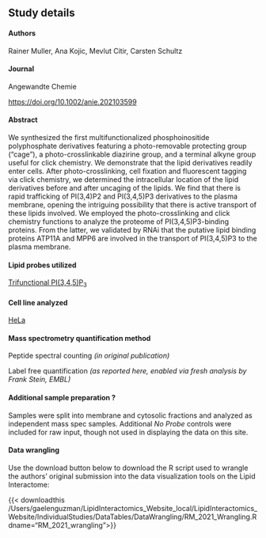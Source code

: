 ## Study details

#### Authors
Rainer Muller, Ana Kojic, Mevlut Citir, Carsten Schultz

#### Journal
Angewandte Chemie

<https://doi.org/10.1002/anie.202103599>{target="_blank"}

#### Abstract

We synthesized the first multifunctionalized phosphoinositide polyphosphate derivatives featuring a photo-removable protecting group (“cage”), a photo-crosslinkable diazirine group, and a terminal alkyne group useful for click chemistry. We demonstrate that the lipid derivatives readily enter cells. After photo-crosslinking, cell fixation and fluorescent tagging via click chemistry, we determined the intracellular location of the lipid derivatives before and after uncaging of the lipids. We find that there is rapid trafficking of PI(3,4)P2 and PI(3,4,5)P3 derivatives to the plasma membrane, opening the intriguing possibility that there is active transport of these lipids involved. We employed the photo-crosslinking and click chemistry functions to analyze the proteome of PI(3,4,5)P3-binding proteins. From the latter, we validated by RNAi that the putative lipid binding proteins ATP11A and MPP6 are involved in the transport of PI(3,4,5)P3 to the plasma membrane.

#### Lipid probes utilized

[Trifunctional PI(3,4,5)P~3~](/LipidProbe/PhosphatidylinositolTrisphosphate.qmd)

#### Cell line analyzed

[HeLa](https://www.atcc.org/products/ccl-2){target="_blank"} 

#### Mass spectrometry quantification method

Peptide spectral counting *(in original publication)*

Label free quantification *(as reported here, enabled via fresh analysis by Frank Stein, EMBL)*

#### Additional sample preparation <span class="help-symbol" title="e.g. sub-cellular fractionation, depletion, etc.">?</span>

Samples were split into membrane and cytosolic fractions and analyzed as independent mass spec samples. Additional *No Probe* controls were included for raw input, though not used in displaying the data on this site.

#### Data wrangling
Use the download button below to download the R script used to wrangle the authors' original submission into the data visualization tools on the Lipid Interactome:

{{< downloadthis /Users/gaelenguzman/LipidInteractomics_Website_local/LipidInteractomics_Website/IndividualStudies/DataTables/DataWrangling/RM_2021_Wrangling.R dname="RM_2021_wrangling">}}

